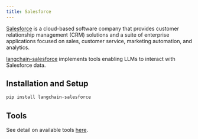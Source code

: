 ```yaml
---
title: Salesforce
---
```


[Salesforce](https://www.salesforce.com/) is a cloud-based software company that
provides customer relationship management (CRM) solutions and a suite of enterprise
applications focused on sales, customer service, marketing automation, and analytics.

[langchain-salesforce](https://pypi.org/project/langchain-salesforce/) implements
tools enabling LLMs to interact with Salesforce data.


## Installation and Setup

```bash
pip install langchain-salesforce
```

## Tools

See detail on available tools [here](/oss/integrations/tools/salesforce/).
